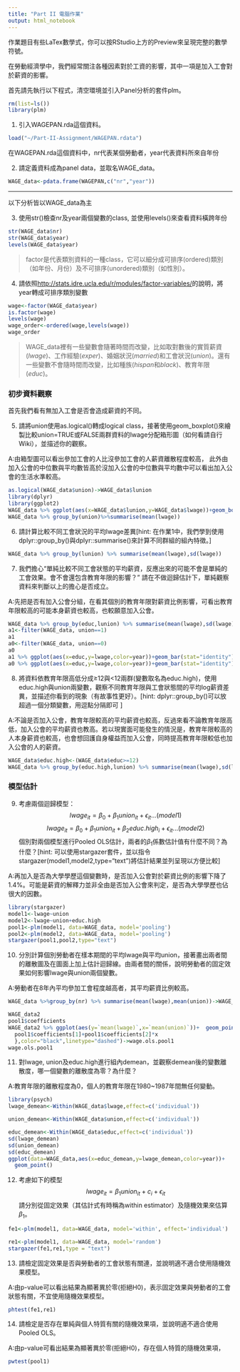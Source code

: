 ```yaml
---
title: "Part II 電腦作業"
output: html_notebook
---
```

作業題目有些LaTex數學式，你可以按RStudio上方的Preview來呈現完整的數學符號。

在勞動經濟學中，我們經常關注各種因素對於工資的影響，其中一項是加入工會對於薪資的影響。

首先請先執行以下程式，清空環境並引入Panel分析的套件plm。
```r
rm(list=ls())
library(plm)
```


1. 引入WAGEPAN.rda這個資料。
```r
load("~/Part-II-Assignment/WAGEPAN.rdata")
```

在WAGEPAN.rda這個資料中，nr代表某個勞動者，year代表資料所來自年份

2. 請定義資料成為panel data，並取名WAGE_data。
```r
WAGE_data<-pdata.frame(WAGEPAN,c("nr","year"))
```

***
以下分析皆以WAGE_data為主

3. 使用str()檢查nr及year兩個變數的class, 並使用levels()來查看資料橫跨年份
```r
str(WAGE_data$nr)
str(WAGE_data$year)
levels(WAGE_data$year)
```

> factor是代表類別資料的一種class，它可以細分成可排序(ordered)類別（如年份、月份）及不可排序(unordered)類別（如性別）。

4. 請依照<http://stats.idre.ucla.edu/r/modules/factor-variables/>的說明，將year轉成可排序類別變數
```r
wage<-factor(WAGE_data$year)
is.factor(wage)
levels(wage)
wage_order<-ordered(wage,levels(wage))
wage_order 

```


> WAGE_data裡有一些變數會隨著時間而改變，比如取對數後的實質薪資($lwage$)、工作經驗($exper$)、婚姻狀況($married$)和工會狀況($union$)。還有一些變數不會隨時間而改變，比如種族($hispan$和$black$)、教育年限($educ$)。

### 初步資料觀察
首先我們看有無加入工會是否會造成薪資的不同。

5. 請將union使用as.logical()轉成logical  class，接著使用geom_boxplot()來繪製比較union=TRUE或FALSE兩群資料的lwage分配箱形圖（如何看請自行Wiki），並描述你的觀察。

A:由箱型圖可以看出參加工會的人比沒參加工會的人薪資離散程度較高，
此外由加入公會的中位數與平均數皆高於沒加入公會的中位數與平均數中可以看出加入公會的生活水準較高。

```r
as.logical(WAGE_data$union)->WAGE_data$lunion
library(dplyr)
library(ggplot2)
WAGE_data %>% ggplot(aes(x=WAGE_data$lunion,y=WAGE_data$lwage))+geom_boxplot()
WAGE_data %>% group_by(union)%>%summarise(mean(lwage))
```


6. 請計算比較不同工會狀況的平均lwage差異[hint: 在作業1中，我們學到使用dplyr::group_by()與dplyr::summarise()來計算不同群組的組內特徵。]
```r

WAGE_data %>% group_by(lunion) %>% summarise(mean(lwage),sd(lwage))
```

 7. 我們擔心“單純比較不同工會狀態的平均薪資，反應出來的可能不會是單純的工會效果。會不會還包含教育年限的影響？” 請在不做迴歸估計下，單純觀察資料來判斷以上的擔心是否成立。
 
 A:先把是否有加入公會分組，在看其個別的教育年限對薪資比例影響，可看出教育年限較高的可能本身薪資也較高，也較願意加入公會。
```r
WAGE_data %>% group_by(educ,lunion) %>% summarise(mean(lwage),sd(lwage))
a1<-filter(WAGE_data, union==1)
a1
a0<-filter(WAGE_data, union==0)
a0
a1 %>% ggplot(aes(x=educ,y=lwage,color=year))+geom_bar(stat="identity")
a0 %>% ggplot(aes(x=educ,y=lwage,color=year))+geom_bar(stat="identity")
```

8. 將資料依教育年限高低分成≥12與<12兩群(變數取名為educ.high)，使用educ.high與union兩變數，觀察不同教育年限與工會狀態間的平均log薪資差異，並描述你看到的現象（有故事性更好）。[hint: dplyr::group_by()可以放超過一個分類變數，用逗點分隔即可 ]

A:不論是否加入公會，教育年限較高的平均薪資也較高，反過來看不論教育年限高低，加入公會的平均薪資也教高。若以現實面可能發生的情況是，教育年限較高的人本身薪資也較高，也會想回護自身權益而加入公會，同時提高教育年限較低也加入公會的人的薪資。

```r
WAGE_data$educ.high<-(WAGE_data$educ>=12)
WAGE_data %>% group_by(educ.high,lunion) %>% summarise(mean(lwage),sd(lwage))
```

### 模型估計
9. 考慮兩個迴歸模型：
$$lwage_{it}	=\beta_{0}+\beta_{1}union_{it}+\epsilon_{it}...(model1)$$
$$lwage_{it}	=\beta_{0}+\beta_{1}union_{it}+\beta_{2}educ.high_{i}+\epsilon_{it}...(model2)$$
個別對兩個模型進行Pooled OLS估計，兩者的$\beta_1$係數估計值有什麼不同？為什麼？[hint: 可以使用stargazer套件，並以指令stargazer(model1,model2,type="text")將估計結果並列呈現以方便比較]

A:再加入是否為大學學歷這個變數時，是否加入公會對於薪資比例的影響下降了1.4%。可能是薪資的解釋力並非全由是否加入公會來判定，是否為大學學歷也佔很大的因數。

```r
library(stargazer)
model1<-lwage~union
model2<-lwage~union+educ.high
pool1<-plm(model1, data=WAGE_data, model='pooling')
pool2<-plm(model2, data=WAGE_data, model='pooling')
stargazer(pool1,pool2,type="text")
```

10. 分別計算個別勞動者在樣本期間的平均lwage與平均union，接著畫出兩者間的離散圖及在圖面上加上估計迴歸線。由兩者間的關係，說明勞動者的固定效果如何影響lwage與union兩個變數。

A:勞動者在8年內平均參加工會程度越高者，其平均薪資比例較高。

```r
WAGE_data %>%group_by(nr) %>% summarise(mean(lwage),mean(union))->WAGE_data2

WAGE_data2
pool1$coefficients
WAGE_data2 %>% ggplot(aes(y=`mean(lwage)`,x=`mean(union)`))+  geom_point()+stat_function(fun=function(x){
  pool1$coefficients[1]+pool1$coefficients[2]*x
  },color="black",linetype="dashed")->wage.ols.pool1
wage.ols.pool1
```


11. 對lwage, union及educ.high進行組內demean，並觀察demean後的變數離散度，哪一個變數的離散度為零？為什麼？

A:教育年限的離散程度為0，個人的教育年限在1980~1987年間無任何變動。

```r
library(psych)
lwage_demean<-Within(WAGE_data$lwage,effect=c('individual'))

union_demean<-Within(WAGE_data$union,effect=c('individual'))

educ_demean<-Within(WAGE_data$educ,effect=c('individual'))
sd(lwage_demean)
sd(union_demean)
sd(educ_demean)
ggplot(data=WAGE_data,aes(x=educ_demean,y=lwage_demean,color=year))+
  geom_point()

```

12. 考慮如下的模型
$$lwage_{it}=\beta_{1}union_{it}+c_{i}+\epsilon_{it}$$
請分別從固定效果（其估計式有時稱為within estimator）及隨機效果來估算$\beta_1$。
```r
fe1<-plm(model1, data=WAGE_data, model='within', effect='individual')

re1<-plm(model1, data=WAGE_data, model='random')
stargazer(fe1,re1,type = "text")

```

13. 請檢定固定效果是否與勞動者的工會狀態有關連，並說明適不適合使用隨機效果模型。

A:由p-value可以看出結果為顯著異於零(拒絕H0)，表示固定效果與勞動者的工會狀態有關，不宜使用隨機效果模型。
```r
phtest(fe1,re1)
```

14. 請檢定是否存在單純與個人特質有關的隨機效果項，並說明適不適合使用Pooled OLS。

A:由p-value可看出結果為顯著異於零(拒絕H0)，存在個人特質的隨機效果項，

```r
pwtest(pool1) 
```

